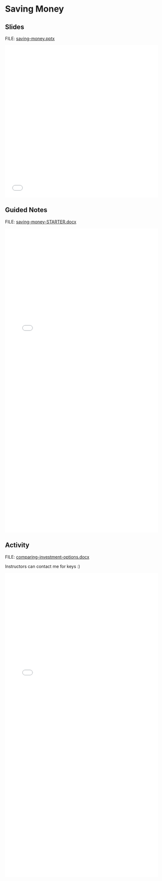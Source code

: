 # Saving Money {.unnumbered}

## Slides

FILE: [saving-money.pptx](https://github.com/coltongearhart/math125/blob/main/finance/saving-money.pptx)

<embed src="finance/saving-money.pdf" type="application/pdf" width="100%" height="500px"></embed>

## Guided Notes

FILE: [saving-money-STARTER.docx](https://github.com/coltongearhart/math125/blob/main/finance/saving-money-STARTER.docx)

<embed src="finance/saving-money-COMPLETED.pdf" type="application/pdf" width="100%" height="1000px"></embed>

## Activity

FILE: [comparing-investment-options.docx](https://github.com/coltongearhart/math125/blob/main/finance/activities/comparing-investment-options.docx)

Instructors can contact me for keys :)

<embed src="finance/activities/comparing-investment-options.pdf" type="application/pdf" width="100%" height="1000px"></embed>